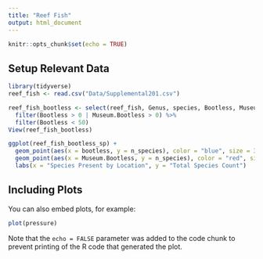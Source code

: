 ```yaml
---
title: "Reef Fish"
output: html_document
---
```


```r
knitr::opts_chunk$set(echo = TRUE)
```

## Setup Relevant Data

```r
library(tidyverse)
reef_fish <- read.csv("Data/Supplemental201.csv")
```

```r
reef_fish_bootless <- select(reef_fish, Genus, species, Bootless, Museum.Bootless, Fished) %>% 
  filter(Bootless > 0 | Museum.Bootless > 0) %>% 
  filter(Bootless < 50)
View(reef_fish_bootless)
```

```r
ggplot(reef_fish_bootless_sp) +
  geom_point(aes(x = bootless, y = n_species), color = "blue", size = 3, alpha = 0.4) +
  geom_point(aes(x = Museum.Bootless, y = n_species), color = "red", size = 3, alpha = 0.4) +
  labs(x = "Species Present by Location", y = "Total Species Count")
```

## Including Plots

You can also embed plots, for example:

```r
plot(pressure)
```

Note that the `echo = FALSE` parameter was added to the code chunk to prevent printing of the R code that generated the plot.
